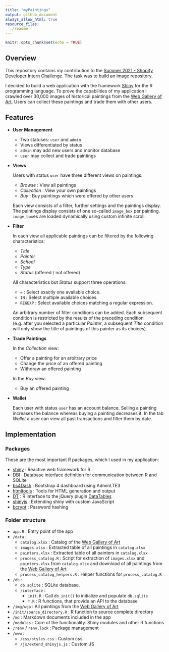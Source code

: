 ```yaml
---
title: "myPaintings"
output: github_document
always_allow_html: true
resource_files:
  ./readme
---
```


```r
knitr::opts_chunk$set(echo = TRUE)
```

## Overview

This repository contains my contribution to the [Summer 2021 - Shopify Developer Intern Challenge](https://docs.google.com/document/d/1ZKRywXQLZWOqVOHC4JkF3LqdpO3Llpfk_CkZPR8bjak/edit). The task was to build an image repository. 

I decided to build a web application with the framework [Shiny](https://shiny.rstudio.com/) for the R programming language. To prove the capabilities of my application I crawled over 30,000 images of historical paintings from the [Web Gallery of Art](https://www.wga.hu/). Users can collect these paintings and trade them with other users.

## Features

* **User Management**

  * Two statuses: `user` and `admin`
  * Views differentiated by status
  * `admin` may add new users and monitor database
  * `user` may collect and trade paintings

* **Views**

  Users with status `user` have three different views on paintings:

  * *Browse* : View all paintings
  * *Collection* : View your own paintings
  * *Buy* : Buy paintings which were offered by other users
  
  Each view consists of a filter, further settings and the paintings display. The paintings display consists of one so-called `image_box` per painting. `image_box`es are loaded dynamically using custom infinite scroll.

* **Filter**
  
  In each view all applicable paintings can be filtered by the following characteristics:
  
  * *Title*
  * *Painter*
  * *School*
  * *Type*
  * *Status* (offered / not offered)
  
  All characteristics but *Status* support three operations:
  
  * `=` : Select exactly one available choice.
  * `IN` : Select multiple available choices. 
  * `REGEXP` : Select available choices matching a regular expression.
  
  An arbitrary number of filter conditions can be added. Each subsequent condition is restricted by the results of the preceding condition (e.g. after you selected a particular *Painter*, a subsequent *Title* condition will only show the title of paintings of this painter as its choices).

* **Trade Paintings**

  In the *Collection* view:
  
  * Offer a painting for an arbitrary price
  * Change the price of an offered painting
  * Withdraw an offered painting
  
  In the *Buy* view:
  
  * Buy an offered painting
  
* **Wallet**

  Each user with status `user` has an account balance. Selling a painting increases the balance whereas buying a painting decreases it. In the tab *Wallet* a user can view all past transactions and filter them by date.

## Implementation

### Packages

These are the most important R packages, which I used in my application:

* [shiny](https://github.com/rstudio/shiny) : Reactive web framework for R
* [DBI](https://github.com/r-dbi/DBI) : Database interface definition for communication between R and SQLite
* [bs4Dash](https://github.com/RinteRface/bs4Dash) : Bootstrap 4 dashboard using AdminLTE3
* [htmltools](https://github.com/rstudio/htmltools) : Tools for HTML generation and output
* [DT](https://github.com/rstudio/DT) : R interface to the jQuery plugin [DataTables](https://datatables.net/)
* [shinyjs](https://github.com/daattali/shinyjs) : Extending shiny with custom JavaScript
* [bcrypt](https://github.com/jeroen/bcrypt) : Password hashing

### Folder structure

* `app.R` : Entry point of the app
* `/data` :
  * `catalog.xlsx` : Catalog of the [Web Gallery of Art](https://www.wga.hu/)
  * `images.xlsx` : Extracted table of all paintings in `catalog.xlsx`
  * `painters.xlsx` : Extracted table of all painters in `catalog.xlsx`
  * `process_catalog.R` : Script for extraction of `images.xlsx` and `painters.xlsx` from `catalog.xlsx` and download of all paintings from the [Web Gallery of Art](https://www.wga.hu/)
  * `process_catalog_helpers.R` : Helper functions for `process_catalog.R`
* `/db` :
  * `db.sqlite` : SQLite database.
  * `/interface` : 
    * `init.R` : Call `db_init()` to initialize and populate `db.sqlite`
    * `*.R` : R functions, that provide an API to the database
* `/img/wga` : All paintings from the [Web Gallery of Art](https://www.wga.hu/)
* `/init/source_directory.R` : R function to source complete directory
* `/md` : Markdown documents included in the app
* `/modules` : Core of the functionality. Shiny modules and other R functions
* `/renv` / `renv.lock` : Package management
* `/www` :
  * `/css/styles.css` : Custom css
  * `/js/extend_shinyjs.js` : Custom JS

